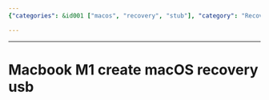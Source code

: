 ```yaml
---
{"categories": &id001 ["macos", "recovery", "stub"], "category": "Recovery USB", "date": "2023-12-22 23:52:59", "description": "This text offers step-by-step guidance on how to create a macOS recovery USB for Macbook M1 devices, which can be useful in situations where system troubleshooting or reinstallation is required.", "tags": *id001, "title": "Macbook M1 create macOS recovery usb"}

---
```


------

# Macbook M1 create macOS recovery usb


